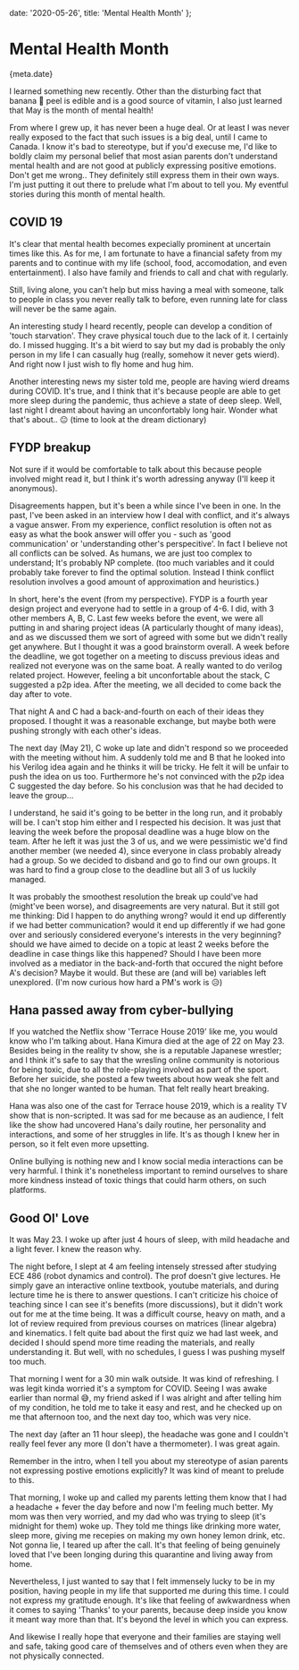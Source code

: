 

  date: '2020-05-26',
  title: 'Mental Health Month'
};


# Mental Health Month

<Time>{meta.date}</Time>

I learned something new recently. Other than the disturbing fact that banana 🍌 peel is edible and is a good source of vitamin, I also just learned that May is the month of mental health!

From where I grew up, it has never been a huge deal. Or at least I was never really exposed to the fact that such issues is a big deal, until I came to Canada. I know it's bad to stereotype, but if you'd execuse me, I'd like to boldly claim my personal belief that most asian parents don't understand mental health and are not good at publicly expressing positive emotions. Don't get me wrong.. They definitely still express them in their own ways. I'm just putting it out there to prelude what I'm about to tell you. My eventful stories during this month of mental health.

## COVID 19

It's clear that mental health becomes expecially prominent at uncertain times like this. As for me, I am fortunate to have a financial safety from my parents and to continue with my life (school, food, accomodation, and even entertainment). I also have family and friends to call and chat with regularly.

Still, living alone, you can't help but miss having a meal with someone, talk to people in class you never really talk to before, even running late for class will never be the same again.

An interesting study I heard recently, people can develop a condition of 'touch starvation'. They crave physical touch due to the lack of it. I certainly do. I missed hugging. It's a bit wierd to say but my dad is probably the only person in my life I can casually hug (really, somehow it never gets wierd). And right now I just wish to fly home and hug him.

Another interesting news my sister told me, people are having wierd dreams during COVID. It's true, and I think that it's because people are able to get more sleep during the pandemic, thus achieve a state of deep sleep. Well, last night I dreamt about having an unconfortably long hair. Wonder what that's about.. 😐 (time to look at the dream dictionary)

## FYDP breakup

Not sure if it would be comfortable to talk about this because people involved might read it, but I think it's worth adressing anyway (I'll keep it anonymous).

Disagreements happen, but it's been a while since I've been in one. In the past, I've been asked in an interview how I deal with conflict, and it's always a vague answer. From my experience, conflict resolution is often not as easy as what the book answer will offer you - such as 'good communication' or 'understanding other's perspecitive'. In fact I believe not all conflicts can be solved. As humans, we are just too complex to understand; It's probably NP complete. (too much variables and it could probably take forever to find the optimal solution. Instead I think conflict resolution involves a good amount of approximation and heuristics.)

In short, here's the event (from my perspective). FYDP is a fourth year design project and everyone had to settle in a group of 4-6. I did, with 3 other members A, B, C. Last few weeks before the event, we were all putting in and sharing project ideas (A particularly thought of many ideas), and as we discussed them we sort of agreed with some but we didn't really get anywhere. But I thought it was a good brainstorm overall. A week before the deadline, we got together on a meeting to discuss previous ideas and realized not everyone was on the same boat. A really wanted to do verilog related project. However, feeling a bit unconfortable about the stack, C suggested a p2p idea. After the meeting, we all decided to come back the day after to vote.

That night A and C had a back-and-fourth on each of their ideas they proposed. I thought it was a reasonable exchange, but maybe both were pushing strongly with each other's ideas.

The next day (May 21), C woke up late and didn't respond so we proceeded with the meeting without him. A suddenly told me and B that he looked into his Verilog idea again and he thinks it will be tricky. He felt it will be unfair to push the idea on us too. Furthermore he's not convinced with the p2p idea C suggested the day before. So his conclusion was that he had decided to leave the group...

I understand, he said it's going to be better in the long run, and it probably will be. I can't stop him either and I respected his decision. It was just that leaving the week before the proposal deadline was a huge blow on the team. After he left it was just the 3 of us, and we were pessimistic we'd find another member (we needed 4), since everyone in class probably already had a group. So we decided to disband and go to find our own groups. It was hard to find a group close to the deadline but all 3 of us luckily managed.

It was probably the smoothest resolution the break up could've had (might've been worse), and disagreements are very natural. But it still got me thinking: Did I happen to do anything wrong? would it end up differently if we had better communication? would it end up differently if we had gone over and seriously considered everyone's interests in the very beginning? should we have aimed to decide on a topic at least 2 weeks before the deadline in case things like this happened? Should I have been more involved as a mediator in the back-and-forth that occured the night before A's decision? Maybe it would. But these are (and will be) variables left unexplored. (I'm now curious how hard a PM's work is 😥)

## Hana passed away from cyber-bullying

If you watched the Netflix show 'Terrace House 2019' like me, you would know who I'm talking about. Hana Kimura died at the age of 22 on May 23. Besides being in the reality tv show, she is a reputable Japanese wrestler; and I think it's safe to say that the wresling online community is notorious for being toxic, due to all the role-playing involved as part of the sport. Before her suicide, she posted a few tweets about how weak she felt and that she no longer wanted to be human. That felt really heart breaking.

Hana was also one of the cast for Terrace house 2019, which is a reality TV show that is non-scripted. It was sad for me because as an audience, I felt like the show had uncovered Hana's daily routine, her personality and interactions, and some of her struggles in life. It's as though I knew her in person, so it felt even more upsetting.

Online bullying is nothing new and I know social media interactions can be very harmful. I think it's nonetheless important to remind ourselves to share more kindness instead of toxic things that could harm others, on such platforms.

## Good Ol' Love

It was May 23. I woke up after just 4 hours of sleep, with mild headache and a light fever. I knew the reason why.

The night before, I slept at 4 am feeling intensely stressed after studying ECE 486 (robot dynamics and control). The prof doesn't give lectures. He simply gave an interactive online textbook, youtube materials, and during lecture time he is there to answer questions. I can't criticize his choice of teaching since I can see it's benefits (more discussions), but it didn't work out for me at the time being. It was a difficult course, heavy on math, and a lot of review required from previous courses on matrices (linear algebra) and kinematics. I felt quite bad about the first quiz we had last week, and decided I should spend more time reading the materials, and really understanding it. But well, with no schedules, I guess I was pushing myself too much.

That morning I went for a 30 min walk outside. It was kind of refreshing. I was legit kinda worried it's a symptom for COVID. Seeing I was awake earlier than normal 😅, my friend asked if I was alright and after telling him of my condition, he told me to take it easy and rest, and he checked up on me that afternoon too, and the next day too, which was very nice.

The next day (after an 11 hour sleep), the headache was gone and I couldn't really feel fever any more (I don't have a thermometer). I was great again.

Remember in the intro, when I tell you about my stereotype of asian parents not expressing postive emotions explicitly? It was kind of meant to prelude to this.

That morning, I woke up and called my parents letting them know that I had a headache + fever the day before and now I'm feeling much better. My mom was then very worried, and my dad who was trying to sleep (it's midnight for them) woke up. They told me things like drinking more water, sleep more, giving me recepies on making my own honey lemon drink, etc. Not gonna lie, I teared up after the call. It's that feeling of being genuinely loved that I've been longing during this quarantine and living away from home.

Nevertheless, I just wanted to say that I felt immensely lucky to be in my position, having people in my life that supported me during this time. I could not express my gratitude enough. It's like that feeling of awkwardness when it comes to saying 'Thanks' to your parents, because deep inside you know it meant way more than that. It's beyond the level in which you can express.

And likewise I really hope that everyone and their families are staying well and safe, taking good care of themselves and of others even when they are not physically connected.
